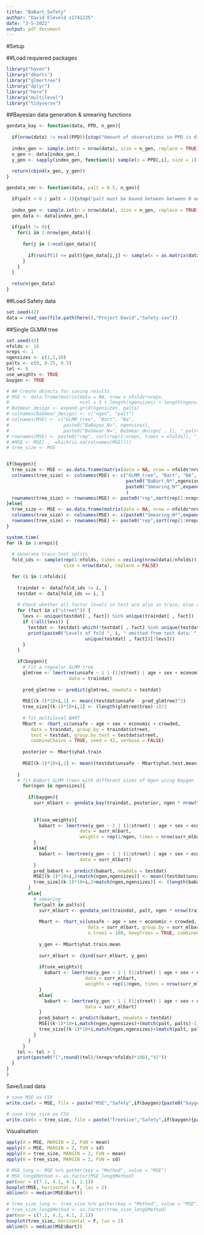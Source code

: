 ```yaml
---
title: "BaBart_Safety"
author: "David Eleveld s1741225"
date: "3-5-2022"
output: pdf_document
---
```


#Setup

##Load requiered packages

```r
library("haven")
library("dbarts")
library("glmertree")
library("dplyr")
library("here")
library("multilevel")
library("tidyverse")
```

##Bayesian data generation & smearing functions

```r
gendata_bay <- function(data, PPD, n_gen){
  
  if(nrow(data) != ncol(PPD)){stop("Amount of observations in PPD is different from data")}
  
  index_gen <- sample.int(n = nrow(data), size = n_gen, replace = TRUE)
  x_gen <- data[index_gen,]
  y_gen <- sapply(index_gen, function(i) sample(x = PPD[,i], size = 1))
  
  return(cbind(x_gen, y_gen))
}

gendata_smr <- function(data, palt = 0.5, n_gen){

  if(palt < 0 | palt > 1){stop("palt must be bound between between 0 and 1")}
  
  index_gen <- sample.int(n = nrow(data), size = n_gen, replace = TRUE)
  gen_data <- data[index_gen,]
  
  if(palt != 0){
    for(i in 1:nrow(gen_data)){
      
      for(j in 1:ncol(gen_data)){
        
        if(runif(1) <= palt){gen_data[i,j] <- sample(x = as.matrix(data[,j]), size = 1)}
      }
    }
  }
  
  return(gen_data)
}
```

##Load Safety data

```r
set.seed(42)
data = read_sav(file.path(here(),"Project David","Safety.sav"))
```


##Single GLMM tree

```r
set.seed(42)
nfolds <- 10
nreps <- 1
ngensizes <- c(1,5,10)
palts <- c(0, 0.25, 0.5)
tel <- 0
use_weights <- TRUE
baygen <- TRUE

# ## Create objects for saving results
# MSE <- data.frame(matrix(data = NA, nrow = nfolds*nreps, 
#                          ncol = 3 + length(ngensizes) + length(ngensizes)*length(palts)))
# BaSmear_design <- expand.grid(ngensizes, palts)
# colnames(BaSmear_design) <- c("ngen", "palt")
# colnames(MSE) <- c("GLMM_tree", "Bart", "Ba", 
#                    paste0("BaBayes_N=", ngensizes),
#                    paste0("BaSmear_N=", BaSmear_design[ , 1], "_palt=", BaSmear_design[ , 2]))
# rownames(MSE) <- paste0("rep", sort(rep(1:nreps, times = nfolds)), "_fold", rep(1:nfolds, times = nreps))
# #MSE <- MSE[ , -which(is.na(colnames(MSE)))]
# tree_size <- MSE


if(baygen){
  tree_size <- MSE <- as.data.frame(matrix(data = NA, nrow = nfolds*nreps, ncol = 2 + length(ngensizes) + length(palts)))
  colnames(tree_size) <- colnames(MSE) <- c("GLMM_tree", "Bart", "BA",
                                            paste0("BaBart_N*",ngensizes), 
                                            paste0("Smearing_N*",expand.grid(ngensizes,palts)[,1], "_palt=",expand.grid(ngensizes,palts)[,2]),
                                            )
  rownames(tree_size) <- rownames(MSE) <- paste0("rep",sort(rep(1:nreps, times = nfolds)),"_fold",rep(1:nfolds, times = nreps))
}else{
  tree_size <- MSE <- as.data.frame(matrix(data = NA, nrow = nfolds*nreps, ncol = length(ngensizes)*length(palts)))
  colnames(tree_size) <- colnames(MSE) <- c(paste0("Smearing_N*",expand.grid(ngensizes,palts)[,1], "_palt=",expand.grid(ngensizes,palts)[,2]))
  rownames(tree_size) <- rownames(MSE) <- paste0("rep",sort(rep(1:nreps, times = nfolds)),"_fold",rep(1:nfolds, times = nreps))
}

system.time(
for (k in 1:nreps){
  
  # Generate train-test splits
  fold_ids <- sample(rep(1:nfolds, times = ceiling(nrow(data)/nfolds)), 
                     size = nrow(data), replace = FALSE)

  for (i in 1:nfolds){
    
    traindat <- data[fold_ids != i, ]
    testdat <- data[fold_ids == i, ]
    
    # Check whether all factor levels in test are also in train, else omit from test
    for (fact in c("street")) {
      levs <- unique(testdat[ , fact]) %in% unique(traindat[ , fact])
      if (!all(levs)) {
        testdat <- testdat[-which(!testdat[ , fact] %in% unique(testdat[ , fact])[levs]), ]
        print(paste0("Levels of fold ", i, " omitted from test data: ", 
                             unique(testdat[ , fact])[!levs]))
      }      
    }
    
    if(baygen){
      # Fit a regualar GLMM tree
      glmtree <- lmertree(unsafe ~ 1 | (1|street) | age + sex + economic + crowded,
                       data = traindat)
  
      pred_glmtree <- predict(glmtree, newdata = testdat)
  
      MSE[(k-1)*10+i,1] <- mean((testdat$unsafe - pred_glmtree)^2)
      tree_size[(k-1)*10+i,1] <- (length(glmtree$tree)-1)/2
    
      # fit multilevel BART
      Mbart <- rbart_vi(unsafe ~ age + sex + economic + crowded,
         data = traindat, group.by = traindat$street,
         test = testdat, group.by.test = testdat$street,
         combineChains = TRUE, seed = 42, verbose = FALSE)
      
      posterior <- Mbart$yhat.train
      
      MSE[(k-1)*10+i,2] <- mean((testdat$unsafe - Mbart$yhat.test.mean)^2)
    
    }
    # fit BaBart GLMM trees with different sizes of Ngen using Baygen
      for(ngen in ngensizes){
        
        if(baygen){
          surr_mlbart <- gendata_bay(traindat, posterior, ngen * nrow(traindat))
          
  
          if(use_weights){
            babart <- lmertree(y_gen ~ 1 | (1|street) | age + sex + economic + crowded,
                           data = surr_mlbart,
                           weights = rep(1/ngen, times = nrow(surr_mlbart)))
          }
          else{
            babart <- lmertree(y_gen ~ 1 | (1|street) | age + sex + economic + crowded,
                           data = surr_mlbart)
          }
          pred_babart <- predict(babart, newdata = testdat)
          MSE[(k-1)*10+i,2+match(ngen,ngensizes)] <- mean((testdat$unsafe - pred_babart)^2)
          tree_size[(k-1)*10+i,2+match(ngen,ngensizes)] <- (length(babart$tree)-1)/2
        }
        else{
          # smearing
          for(palt in palts){
            surr_mlbart <- gendata_smr(traindat, palt, ngen * nrow(traindat))
            
            Mbart <- rbart_vi(unsafe ~ age + sex + economic + crowded,
                              data = surr_mlbart, group.by = surr_mlbart$street,
                              n.trees = 100, keepTrees = TRUE, combineChains = TRUE, seed = 42)
            
            y_gen <- Mbart$yhat.train.mean
            
            surr_mlbart <- cbind(surr_mlbart, y_gen)
            
            if(use_weights){
              babart <- lmertree(y_gen ~ 1 | (1|street) | age + sex + economic + crowded,
                             data = surr_mlbart,
                             weights = rep(1/ngen, times = nrow(surr_mlbart)))
            }
            else{
              babart <- lmertree(y_gen ~ 1 | (1|street) | age + sex + economic + crowded,
                             data = surr_mlbart)
            }
            pred_babart <- predict(babart, newdata = testdat)
            MSE[(k-1)*10+i,match(ngen,ngensizes)+(match(palt, palts)-1)*length(ngensizes)] <- mean((testdat$unsafe - pred_babart)^2)
            tree_size[(k-1)*10+i,match(ngen,ngensizes)+(match(palt, palts)-1)*length(ngensizes)] <- (length(babart$tree)-1)/2
          }
        }
      }
    tel <- tel + 1
    print(paste0("[",round((tel)/(nreps*nfolds)*100),"%]"))
  }
}
)

```

Save/Load data

```r
# save MSE as CSV
write.csv(x = MSE, file = paste("MSE","Safety",if(baygen){paste0("baygen[",paste(ngensizes, collapse = ","),"]")}else{paste0("smearing[",paste0(palts*100,"%", collapse = ","),"]")}, if(use_weights){"weighted"}, sep = "_"))

# save tree_size as CSV
write.csv(x = tree_size, file = paste("TreeSize","Safety",if(baygen){paste0("baygen[",paste(ngensizes, collapse = ","),"]")}else{paste0("smearing[",paste0(palts*100,"%", collapse = ","),"]")}, if(use_weights){"weighted"}, sep = "_"))
```


Visualisation

```r
apply(X = MSE, MARGIN = 2, FUN = mean)
apply(X = MSE, MARGIN = 2, FUN = sd)
apply(X = tree_size, MARGIN = 2, FUN = mean)
apply(X = tree_size, MARGIN = 2, FUN = sd)

# MSE_long <- MSE %>% gather(key = "Method", value = "MSE")
# MSE_long$Method <- as.factor(MSE_long$Method)
par(mar = c(7.1, 4.1, 4.1, 2.1))
boxplot(MSE, horizontal = F, las = 2)
abline(h = median(MSE$Bart))

# tree_size_long <- tree_size %>% gather(key = "Method", value = "MSE")
# tree_size_long$Method <- as.factor(tree_size_long$Method)
par(mar = c(7.1, 4.1, 4.1, 2.1))
boxplot(tree_size, horizontal = F, las = 2)
abline(h = median(MSE$Bart))
```



